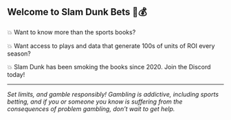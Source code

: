 ## **Welcome to Slam Dunk Bets 🏀💰**

💥 Want to know more than the sports books?

💥 Want access to plays and data that generate 100s of units of ROI every season?

💥 Slam Dunk has been smoking the books since 2020. Join the Discord today!

------------------------------------------------------------------------

*Set limits, and gamble responsibly! Gambling is addictive, including sports betting, and if you or someone you know is suffering from the consequences of problem gambling, don't wait to get help.*
